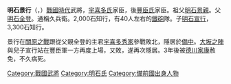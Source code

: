 {{Expand|time=2013-02-16T08:46:50+00:00 }}
{{unreferenced|time=2010-09-29T13:44:03+00:00}}
'''明石景行'''（{{lang-ja|あかしかげゆき}}，{{bd|?||1619年|}}）[[战国时代_(日本)|戰國時代]]武將，[[宇喜多氏|宇喜多氏]]家臣，後[[豐臣氏|豐臣氏]]家臣。祖父[[明石景親|明石景親]]。父[[明石全登|明石全登]]。通稱久兵衛。2,000石知行，有40人左右的[[鐵砲|鐵砲]]隊。子[[明石宣行|明石宣行]]，3,300石知行。

景行在[[關原之戰|關原之戰]]跟從父親全登的主君[[宇喜多秀家|宇喜多秀家]]參戰敗北，隱居於[[備中|備中]]。[[大坂之陣|大坂之陣]]與兒子宣行站在豐臣軍一方再度上場，又敗，遂再次隱居。3年後被[[德川家康|德川家康]]赦免，不久病死。

[[Category:戰國武將|Category:戰國武將]]
[[Category:明石氏|Category:明石氏]]
[[Category:備前國出身人物|Category:備前國出身人物]]


{{Japan-mil-bio-stub}}